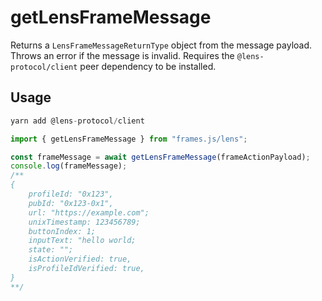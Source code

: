 # getLensFrameMessage

Returns a `LensFrameMessageReturnType` object from the message payload. Throws an error if the message is invalid. Requires the `@lens-protocol/client` peer dependency to be installed.

## Usage

```ts
yarn add @lens-protocol/client
```

```ts
import { getLensFrameMessage } from "frames.js/lens";

const frameMessage = await getLensFrameMessage(frameActionPayload);
console.log(frameMessage);
/**
{
    profileId: "0x123", 
    pubId: "0x123-0x1",
    url: "https://example.com";
    unixTimestamp: 123456789;
    buttonIndex: 1;
    inputText: "hello world;
    state: "";
    isActionVerified: true,
    isProfileIdVerified: true,
}
**/
```
